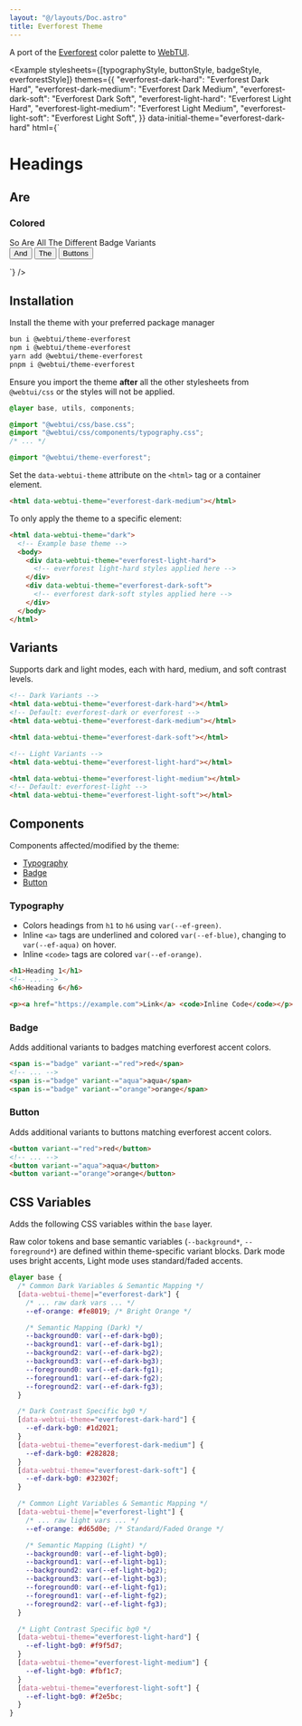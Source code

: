 ```yaml
---
layout: "@/layouts/Doc.astro"
title: Everforest Theme
---
```



A port of the [Everforest](https://github.com/morhetz/everforest) color palette to [WebTUI](https://github.com/webtui/webtui).

<Example
  stylesheets={[typographyStyle, buttonStyle, badgeStyle, everforestStyle]}
  themes={{
    "everforest-dark-hard": "Everforest Dark Hard",
    "everforest-dark-medium": "Everforest Dark Medium",
    "everforest-dark-soft": "Everforest Dark Soft",
    "everforest-light-hard": "Everforest Light Hard",
    "everforest-light-medium": "Everforest Light Medium",
    "everforest-light-soft": "Everforest Light Soft",
  }}
  data-initial-theme="everforest-dark-hard"
  html={`
<h1>Headings</h1>
<h2>Are</h2>
<h3>Colored</h3>
<span is-="badge" variant-="red">So</span>
<span is-="badge" variant-="green">Are</span>
<span is-="badge" variant-="yellow">All</span>
<span is-="badge" variant-="blue">The</span>
<span is-="badge" variant-="purple">Different</span>
<span is-="badge" variant-="aqua">Badge</span>
<span is-="badge" variant-="orange">Variants</span><br/>
<button variant-="green">And</button>
<button variant-="orange">The</button>
<button variant-="yellow">Buttons</button>

`}
/>

## Installation

Install the theme with your preferred package manager

```bash
bun i @webtui/theme-everforest
npm i @webtui/theme-everforest
yarn add @webtui/theme-everforest
pnpm i @webtui/theme-everforest
```

Ensure you import the theme **after** all the other stylesheets from `@webtui/css` or the styles will not be applied.

```css
@layer base, utils, components;

@import "@webtui/css/base.css";
@import "@webtui/css/components/typography.css";
/* ... */

@import "@webtui/theme-everforest";
```

Set the `data-webtui-theme` attribute on the `<html>` tag or a container element.

```html
<html data-webtui-theme="everforest-dark-medium"></html>
```

To only apply the theme to a specific element:

```html
<html data-webtui-theme="dark">
  <!-- Example base theme -->
  <body>
    <div data-webtui-theme="everforest-light-hard">
      <!-- everforest light-hard styles applied here -->
    </div>
    <div data-webtui-theme="everforest-dark-soft">
      <!-- everforest dark-soft styles applied here -->
    </div>
  </body>
</html>
```

## Variants

Supports dark and light modes, each with hard, medium, and soft contrast levels.

```html
<!-- Dark Variants -->
<html data-webtui-theme="everforest-dark-hard"></html>
<!-- Default: everforest-dark or everforest -->
<html data-webtui-theme="everforest-dark-medium"></html>

<html data-webtui-theme="everforest-dark-soft"></html>

<!-- Light Variants -->
<html data-webtui-theme="everforest-light-hard"></html>

<html data-webtui-theme="everforest-light-medium"></html>
<!-- Default: everforest-light -->
<html data-webtui-theme="everforest-light-soft"></html>
```

## Components

Components affected/modified by the theme:

- [Typography](#typography)
- [Badge](#badge)
- [Button](#button)

### Typography

- Colors headings from `h1` to `h6` using `var(--ef-green)`.
- Inline `<a>` tags are underlined and colored `var(--ef-blue)`, changing to `var(--ef-aqua)` on hover.
- Inline `<code>` tags are colored `var(--ef-orange)`.

```html
<h1>Heading 1</h1>
<!-- ... -->
<h6>Heading 6</h6>

<p><a href="https://example.com">Link</a> <code>Inline Code</code></p>
```

### Badge

Adds additional variants to badges matching everforest accent colors.

```html
<span is-="badge" variant-="red">red</span>
<!-- ... -->
<span is-="badge" variant-="aqua">aqua</span>
<span is-="badge" variant-="orange">orange</span>
```

### Button

Adds additional variants to buttons matching everforest accent colors.

```html
<button variant-="red">red</button>
<!-- ... -->
<button variant-="aqua">aqua</button>
<button variant-="orange">orange</button>
```

## CSS Variables

Adds the following CSS variables within the `base` layer.

Raw color tokens and base semantic variables (`--background*`, `--foreground*`) are defined within theme-specific variant blocks. Dark mode uses bright accents, Light mode uses standard/faded accents.

```css
@layer base {
  /* Common Dark Variables & Semantic Mapping */
  [data-webtui-theme|="everforest-dark"] {
    /* ... raw dark vars ... */
    --ef-orange: #fe8019; /* Bright Orange */

    /* Semantic Mapping (Dark) */
    --background0: var(--ef-dark-bg0);
    --background1: var(--ef-dark-bg1);
    --background2: var(--ef-dark-bg2);
    --background3: var(--ef-dark-bg3);
    --foreground0: var(--ef-dark-fg1);
    --foreground1: var(--ef-dark-fg2);
    --foreground2: var(--ef-dark-fg3);
  }

  /* Dark Contrast Specific bg0 */
  [data-webtui-theme="everforest-dark-hard"] {
    --ef-dark-bg0: #1d2021;
  }
  [data-webtui-theme="everforest-dark-medium"] {
    --ef-dark-bg0: #282828;
  }
  [data-webtui-theme="everforest-dark-soft"] {
    --ef-dark-bg0: #32302f;
  }

  /* Common Light Variables & Semantic Mapping */
  [data-webtui-theme|="everforest-light"] {
    /* ... raw light vars ... */
    --ef-orange: #d65d0e; /* Standard/Faded Orange */

    /* Semantic Mapping (Light) */
    --background0: var(--ef-light-bg0);
    --background1: var(--ef-light-bg1);
    --background2: var(--ef-light-bg2);
    --background3: var(--ef-light-bg3);
    --foreground0: var(--ef-light-fg1);
    --foreground1: var(--ef-light-fg2);
    --foreground2: var(--ef-light-fg3);
  }

  /* Light Contrast Specific bg0 */
  [data-webtui-theme="everforest-light-hard"] {
    --ef-light-bg0: #f9f5d7;
  }
  [data-webtui-theme="everforest-light-medium"] {
    --ef-light-bg0: #fbf1c7;
  }
  [data-webtui-theme="everforest-light-soft"] {
    --ef-light-bg0: #f2e5bc;
  }
}
```
